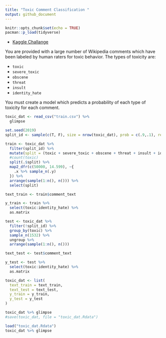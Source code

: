 ```yaml
---
title: "Toxic Comment Classification "
output: github_document
---
```


```r
knitr::opts_chunk$set(echo = TRUE)
pacman::p_load(tidyverse)
```


* [Kaggle Challange](https://www.kaggle.com/c/jigsaw-toxic-comment-classification-challenge/data)

You are provided with a large number of Wikipedia comments which have been labeled by human raters for toxic behavior. The types of toxicity are:

* `toxic`
* `severe_toxic`
* `obscene`
* `threat`
* `insult`
* `identity_hate`

You must create a model which predicts a probability of each type of toxicity for each comment.

```r
toxic_dat <- read_csv("train.csv") %>% 
  glimpse

set.seed(2019)
split_id <- sample(c(T, F), size = nrow(toxic_dat), prob = c(.9,.1), replace = T)

train <- toxic_dat %>% 
  filter(split_id) %>% 
  mutate(split = (toxic + severe_toxic + obscene + threat + insult + identity_hate) > 0) %>% 
  #count(toxic)
  split(.$split) %>% 
  map2_dfr(c(50000, 14.599), ~{
    .x %>% sample_n(.y)
  }) %>% 
  arrange(sample(1:n(), n())) %>% 
  select(split)

text_train <- train$comment_text

y_train <- train %>% 
  select(toxic:identity_hate) %>%
  as.matrix

test <- toxic_dat %>% 
  filter(!split_id) %>% 
  group_by(toxic) %>% 
  sample_n(1532) %>% 
  ungroup %>% 
  arrange(sample(1:n(), n()))

text_test <- test$comment_text

y_test <- test %>% 
  select(toxic:identity_hate) %>% 
  as.matrix

toxic_dat <- list(
  text_train = text_train, 
  text_test = text_test, 
  y_train = y_train, 
  y_test = y_test
)

toxic_dat %>% glimpse
#save(toxic_dat, file = "toxic_dat.Rdata")
```

```r
load("toxic_dat.Rdata")
toxic_dat %>% glimpse
```

